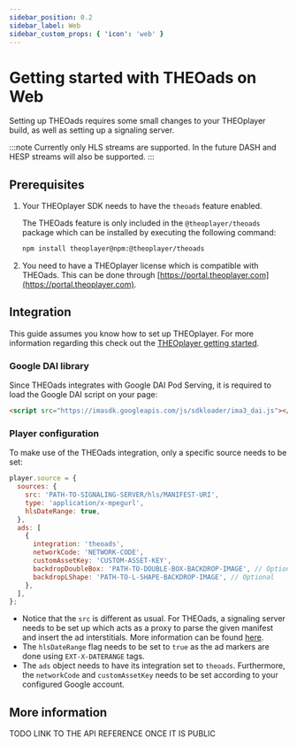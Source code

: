 ```yaml
---
sidebar_position: 0.2
sidebar_label: Web
sidebar_custom_props: { 'icon': 'web' }
---
```


# Getting started with THEOads on Web

Setting up THEOads requires some small changes to your THEOplayer build, as well as setting up a signaling server.

:::note
Currently only HLS streams are supported. In the future DASH and HESP streams will also be supported.
:::

## Prerequisites

1. Your THEOplayer SDK needs to have the `theoads` feature enabled.

   The THEOads feature is only included in the `@theoplayer/theoads` package which can be installed by executing the following command:

   ```bash
   npm install theoplayer@npm:@theoplayer/theoads
   ```

2. You need to have a THEOplayer license which is compatible with THEOads.
   This can be done through [https://portal.theoplayer.com](https://portal.theoplayer.com).

## Integration

This guide assumes you know how to set up THEOplayer. For more information regarding this check out the [THEOplayer getting started](/theoplayer/getting-started/sdks/web/getting-started/).

### Google DAI library

Since THEOads integrates with Google DAI Pod Serving, it is required to load the Google DAI script on your page:

```html
<script src="https://imasdk.googleapis.com/js/sdkloader/ima3_dai.js"></script>
```

### Player configuration

To make use of the THEOads integration, only a specific source needs to be set:

```javascript
player.source = {
  sources: {
    src: 'PATH-TO-SIGNALING-SERVER/hls/MANIFEST-URI',
    type: 'application/x-mpegurl',
    hlsDateRange: true,
  },
  ads: [
    {
      integration: 'theoads',
      networkCode: 'NETWORK-CODE',
      customAssetKey: 'CUSTOM-ASSET-KEY',
      backdropDoubleBox: 'PATH-TO-DOUBLE-BOX-BACKDROP-IMAGE', // Optional
      backdropLShape: 'PATH-TO-L-SHAPE-BACKDROP-IMAGE', // Optional
    },
  ],
};
```

- Notice that the `src` is different as usual. For THEOads, a signaling server needs to be set up which acts as a proxy to parse the given manifest and insert the ad interstitials.
  More information can be found [here](00-getting-started-signaling-service.mdx).
- The `hlsDateRange` flag needs to be set to `true` as the ad markers are done using `EXT-X-DATERANGE` tags.
- The `ads` object needs to have its integration set to `theoads`. Furthermore, the `networkCode` and `customAssetKey` needs to be set according to your configured Google account.

## More information

TODO LINK TO THE API REFERENCE ONCE IT IS PUBLIC
